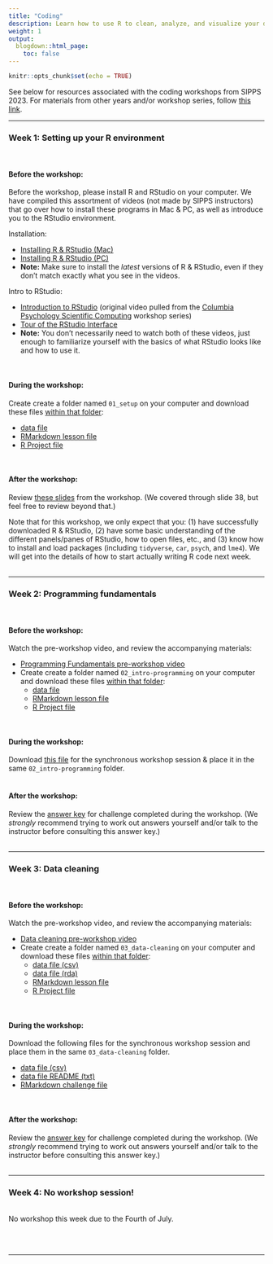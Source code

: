 ```yaml
---
title: "Coding"
description: Learn how to use R to clean, analyze, and visualize your data.
weight: 1
output:
  blogdown::html_page:
    toc: false
---
```


```r
knitr::opts_chunk$set(echo = TRUE)
```

See below for resources associated with the coding workshops from SIPPS 2023. For materials from other years and/or workshop series, follow [this link](/workshops). 

<hr>

### Week 1: Setting up your R environment
<br>

#### Before the workshop:
<p>
Before the workshop, please install R and RStudio on your computer. We have compiled this assortment of videos (not made by SIPPS instructors) that go over how to install these programs in Mac & PC, as well as introduce you to the RStudio environment.
<p>

Installation:
<ul>
<li>[Installing R & RStudio (Mac)](https://www.youtube.com/watch?v=LanBozXJjOk){target="_blank"}
<li>[Installing R & RStudio (PC)](https://www.youtube.com/watch?v=TFGYlKvQEQ4){target="_blank"}
<li>**Note:** Make sure to install the *latest* versions of R & RStudio, even if they don't match exactly what you see in the videos.
</ul>

<p>
Intro to RStudio:
<ul>
<li>[Introduction to RStudio](https://www.youtube.com/watch?v=glzNmxU1eU8){target="_blank"} (original video pulled from the [Columbia Psychology Scientific Computing](https://cu-psych-computing.github.io/cu-psych-comp-tutorial/){target="_blank"} workshop series)
<li>[Tour of the RStudio Interface](https://www.youtube.com/watch?v=XdgfhqNtje4){target="_blank"}
<li>**Note:** You don't necessarily need to watch both of these videos, just enough to familiarize yourself with the basics of what RStudio looks like and how to use it.
</ul>
<br>

#### During the workshop:
<p>
Create create a folder named `01_setup` on your computer and download these files <u>within that folder</u>:
<ul>
<li><a href="/workshop_files/2023/coding-01/shakes.csv" download>data file</a>
<li><a href="/workshop_files/2023/coding-01/01_lesson.Rmd" download>RMarkdown lesson file</a> 
<li><a href="/workshop_files/2023/coding-01/01_setup.Rproj" download>R Project file</a> 
</ul>
<br>

#### After the workshop:
<p>
Review <a href="/workshop_files/2023/coding-01/01_lessonKey.pdf" download>these slides</a> from the workshop. (We covered through slide 38, but feel free to review beyond that.)
<p>
Note that for this workshop, we only expect that you: (1) have successfully downloaded R & RStudio, (2) have some basic understanding of the different panels/panes of RStudio, how to open files, etc., and (3) know how to install and load packages (including `tidyverse`, `car`, `psych`, and `lme4`). We will get into the details of how to start actually writing R code next week.
<br><br>
<hr>

### Week 2: Programming fundamentals
<br>

#### Before the workshop:
<p>
Watch the pre-workshop video, and review the accompanying materials:
<ul>
<li>[Programming Fundamentals pre-workshop video](https://www.youtube.com/watch?v=iTLnZEOSYhE){target="_blank"}
<li>Create create a folder named `02_intro-programming` on your computer and download these files <u>within that folder</u>:
<ul>
<li><a href="/workshop_files/2023/coding-02/shakes.csv" download>data file</a>
<li><a href="/workshop_files/2023/coding-02/lesson.Rmd" download>RMarkdown lesson file</a>
<li><a href="/workshop_files/2023/coding-02/02_intro-programming.Rproj" download>R Project file</a>
</ul>
</ul>
<br>

#### During the workshop:
<p>
Download <a href="/workshop_files/2023/coding-02/challenge.Rmd" download>this file</a> for the synchronous workshop session & place it in the same `02_intro-programming` folder.
<br>
<br>

#### After the workshop:
<p>
Review the <a href="/workshop_files/2023/coding-02/challenge_key.Rmd" download>answer key</a> for challenge completed during the workshop. (We *strongly* recommend trying to work out answers yourself and/or talk to the instructor before consulting this answer key.)
<br><br>
<hr>

### Week 3: Data cleaning
<br>

#### Before the workshop:
<p>
Watch the pre-workshop video, and review the accompanying materials:
<ul>
<li>[Data cleaning pre-workshop video](https://youtu.be/gKI60TsHVsQ){target="_blank"}
<li>Create create a folder named `03_data-cleaning` on your computer and download these files <u>within that folder</u>:
<ul>
<li><a href="/workshop_files/2023/coding-03/Study1.csv" download>data file (csv)</a>
<li><a href="/workshop_files/2023/coding-03/Study1.rda" download>data file (rda)</a>
<li><a href="/workshop_files/2023/coding-03/lesson.Rmd" download>RMarkdown lesson file</a>
<li><a href="/workshop_files/2023/coding-03/03_data-cleaning.Rproj" download>R Project file</a>
</ul>
</ul>
<br>

#### During the workshop:
<p>
Download the following files for the synchronous workshop session and place them in the same `03_data-cleaning` folder.
<ul>
<li><a href="/workshop_files/2023/coding-03/superheroes.csv" download>data file (csv)</a>
<li><a href="/workshop_files/2023/coding-03/README_superheroes.txt" download>data file README (txt)</a>
<li><a href="/workshop_files/2023/coding-03/challenge.Rmd" download>RMarkdown challenge file</a>
</ul>
<br>

#### After the workshop:
<p>
Review the <a href="/workshop_files/2023/coding-03/challenge_key.Rmd" download>answer key</a> for challenge completed during the workshop. (We *strongly* recommend trying to work out answers yourself and/or talk to the instructor before consulting this answer key.)
<br><br>
<hr>

### Week 4: No workshop session!
<br>
No workshop this week due to the Fourth of July.

<br><br>
<hr>